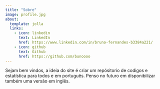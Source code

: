 ```yaml
---
title: "Sobre"
image: profile.jpg
about:
  template: jolla
  links:
    - icon: linkedin
      text: LinkedIn
      href: https://www.linkedin.com/in/bruno-fernandes-b3384a221/
    - icon: github
      text: Github
      href: https://github.com/bunoooo
---
```


Sejam bem vindos, a ideia do site é criar um repósitorio de codigos e estatística para todos e em português. Penso no futuro em disponibilizar também uma versão em inglês.
